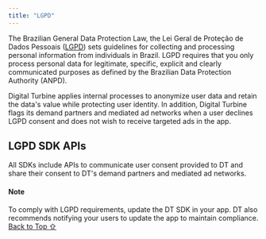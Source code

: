 ```yaml
---
title: "LGPD"
---
```


The Brazilian General Data Protection Law, the Lei Geral de Proteção de Dados Pessoais ([LGPD](https://lgpd-brazil.info/)) sets guidelines for collecting and processing personal information from individuals in Brazil. LGPD requires that you only process personal data for legitimate, specific, explicit and clearly communicated purposes as defined by the Brazilian Data Protection Authority (ANPD).

Digital Turbine applies internal processes to anonymize user data and retain the data's value while protecting user identity. In addition, Digital Turbine flags its demand partners and mediated ad networks when a user declines LGPD consent and does not wish to receive targeted ads in the app.

## LGPD SDK APIs

All SDKs include APIs to communicate user consent provided to DT and share their consent to DT's demand partners and mediated ad networks.
<Note>
#### Note

To comply with LGPD requirements, update the DT SDK in your app. DT also recommends notifying your users to update the app to maintain compliance.
</Note>
[Back to Top ⇧](#top)
